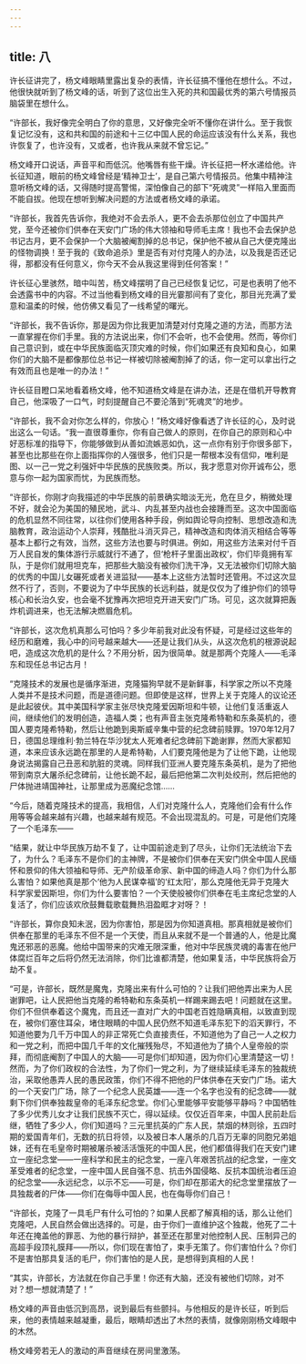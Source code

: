 ```yaml
---
---
---
```

title: 八
---



许长征讲完了，杨文峰眼睛里露出复杂的表情，许长征搞不懂他在想什么。不过，他很快就听到了杨文峰的话，听到了这位出生入死的共和国最优秀的第六号情报员脑袋里在想什么。

“许部长，我好像完全明白了你的意思，又好像完全听不懂你在讲什么。至于我恢复记忆没有，这和共和国的前途和十三亿中国人民的命运应该没有什么关系，我也许恢复了，也许没有，又或者，也许我从来就不曾忘记。”

杨文峰开口说话，声音平和而低沉。他嘴唇有些干燥。许长征把一杯水递给他。许长征知道，眼前的杨文峰曾经是‘精神卫士’，是自己第六号情报员。他集中精神注意听杨文峰的话，又得随时提高警惕，深怕像自己的部下“死魂灵”一样陷入里面而不能自拔。他现在想听到解决问题的方法或者杨文峰的承诺。

“许部长，我首先告诉你，我绝对不会去杀人，更不会去杀那位创立了中国共产党，至今还被你们供奉在天安门广场的伟大领袖和导师毛主席！我也不会去保护总书记古月，更不会保护一个大脑被阉割掉的总书记，保护他不被从自己大便克隆出的怪物调换！至于我的《致命追杀》里是否有对付克隆人的办法，以及我是否还记得，那都没有任何意义，你今天不会从我这里得到任何答案！”

许长征心里骇然，暗中叫苦，杨文峰摆明了自己已经恢复记忆，可是也表明了他不会透露书中的内容。不过当他看到杨文峰的目光霎那间有了变化，那目光充满了爱意和温柔的时候，他仿佛又看见了一线希望的曙光。

“许部长，我不告诉你，那是因为你比我更加清楚对付克隆之道的方法，而那方法一直掌握在你们手里。我的方法说出来，你们不会听，也不会使用。然而，等你们自己意识到，或在中华民族面临灭顶灾难的时候，你们如果还有良知和良心，如果你们的大脑不是都像那位总书记一样被切除被阉割掉了的话，你一定可以拿出行之有效而且也是唯一的办法！”

许长征目瞪口呆地看着杨文峰，他不知道杨文峰是在讲办法，还是在借机开导教育自己，他深吸了一口气，时刻提醒自己不要沦落到“死魂灵”的地步。

“许部长，我不会对你怎么样的，你放心！”杨文峰好像看透了许长征的心，及时说出这么一句话。“我一直很尊重你，你有自己做人的原则，在你自己的原则和心中好恶标准的指导下，你能够做到从善如流嫉恶如仇，这一点你有别于你很多部下，甚至也比那些在你上面指挥你的人强很多，他们只是一帮根本没有信仰，唯利是图、以一己一党之利强奸中华民族的民族败类。所以，我才愿意对你开诚布公，愿意与你一起为国家而忧，为民族而愁。

“许部长，你刚才向我描述的中华民族的前景确实暗淡无光，危在旦夕，稍微处理不好，就会沦为美国的殖民地，武斗、内乱甚至内战也会接踵而至。这次中国面临的危机显然不同往常，以往你们使用各种手段，例如舆论导向控制、思想改造和洗脑教育，政治运动个人崇拜，残酷批斗消灭异己，精神改造和肉体消灭相结合等等基本上都行之有效，当然，这些方法也要与时俱进。例如，用这些方法来对付千百万人民自发的集体游行示威就行不通了，但‘枪杆子里面出政权’，你们毕竟拥有军队，于是你们就用坦克车，把那些大脑没有被你们洗干净，又无法被你们切除大脑的优秀的中国儿女碾死或者关进监狱——基本上这些方法暂时还管用。不过这次显然不行了，否则，不要说为了中华民族的长远利益，就是仅仅为了维护你们的领导核心和长治久安，也会毫不犹豫再次把坦克开进天安门广场。可见，这次就算把轰炸机调进来，也无法解决燃眉危机。

“许部长，这次危机真那么可怕吗？多少年前我对此没有怀疑，可是经过这些年的经历和磨难，我心中的问号越来越大——还是让我们从头，从这次危机的根源说起吧，造成这次危机的是什么？不用分析，因为很简单。就是那两个克隆人——毛泽东和现任总书记古月！

“克隆技术的发展也是循序渐进，克隆猫狗早就不是新鲜事，科学家之所以不克隆人类并不是技术问题，而是道德问题。但即使是这样，世界上关于克隆人的议论还是此起彼伏。其中美国科学家主张尽快克隆爱因斯坦和牛顿，让他们复活重返人间，继续他们的发明创造，造福人类；也有声音主张克隆希特勒和东条英机的，德国人要克隆希特勒，然后让他跪到奥斯威辛集中营的纪念碑前赎罪。1970年12月7日，德国总理维利·勃兰特在华沙犹太人死难者纪念碑前下跪谢罪，然而大家都知道，本来应该永远跪在那里的人是希特勒，人们要克隆他是为了让他下跪，让他现身说法揭露自己丑恶和肮脏的灵魂。同样我们亚洲人要克隆东条英机，是为了把他带到南京大屠杀纪念碑前，让他长跪不起，最后把他第二次判处绞刑，然后把他的尸体抛进靖国神社，让那里成为恶魔纪念馆……

“今后，随着克隆技术的提高，我相信，人们对克隆什么人，克隆他们会有什么作用等等会越来越有兴趣，也越来越有规范。不会出现混乱的。可是，可是他们克隆了一个毛泽东——

“结果，就让中华民族万劫不复了，让中国前途走到了尽头，让你们无法统治下去了，为什么？毛泽东不是你们的主神牌，不是被你们供奉在天安门供全中国人民缅怀和景仰的伟大领袖和导师、无产阶级革命家、新中国的缔造人吗？你们为什么那么害怕？如果他真是那个‘他为人民谋幸福’的‘红太阳’，那么克隆他无异于克隆大科学家爱因斯坦，你们为什么要害怕？一个天使般被你们供奉在毛主席纪念堂的人复活了，你们应该欢欣鼓舞载歌载舞热泪盈眶才对呀？！

“许部长，算你良知未泯，因为你害怕，那是因为你知道真相。那真相就是被你们供奉在那里的毛泽东不但不是一个天使，而且从来就不是一个普通的人，他是比魔鬼还邪恶的恶魔。他给中国带来的灾难无限深重，他对中华民族灵魂的毒害在他尸体腐烂百年之后将仍然无法消除，你们比谁都清楚，他如果复活，中华民族将会万劫不复。

“可是，许部长，既然是魔鬼，克隆出来有什么可怕的？让我们把他弄出来为人民谢罪吧，让人民把他当克隆的希特勒和东条英机一样踢来踢去吧！问题就在这里。你们不但供奉着这个魔鬼，而且还一直对广大的中国老百姓隐瞒真相，以致直到现在，被你们塞住耳朵，堵住眼睛的中国人民仍然不知道毛泽东犯下的滔天罪行，不知道他要为几千万中国人的非正常死亡负直接责任，不知道他为了自己一人之权力和一党之利，而把中国几千年的文化摧残殆尽，不知道他为了搞个人皇帝般的崇拜，而彻底阉割了中国人的大脑——可是你们却知道，因为你们心里清楚这一切！然而，为了你们政权的合法性，为了你们一党之利，为了继续延续毛泽东的独裁统治，采取他愚弄人民的愚民政策，你们不得不把他的尸体供奉在天安门广场。诺大的一个天安门广场，除了一个纪念人民英雄——连一个名字也没有的纪念碑——就剩下你们供奉独裁皇帝的毛泽东纪念堂。你们心里能够平安能够平静吗？中国牺牲了多少优秀儿女才让我们民族不灭亡，得以延续。仅仅近百年来，中国人民前赴后继，牺牲了多少人，你们知道吗？三元里抗英的广东人民，禁烟的林则徐，五四时期的爱国青年们，无数的抗日将领，以及被日本人屠杀的几百万无辜的同胞兄弟姐妹，还有在毛皇帝时期被屠杀被活活饿死的中国人民，他们都值得我们在天安门建立一座纪念堂——一座科学和民主的纪念堂，一座八年艰苦抗战的纪念堂，一座文革受难者的纪念堂，一座中国人民自强不息、抗击外国侵略、反抗本国统治者压迫的纪念堂——永远纪念，以示不忘——可是，你们却在那诺大的纪念堂里摆放了一具独裁者的尸体——你们在侮辱中国人民，也在侮辱你们自己！

“许部长，克隆了一具毛尸有什么可怕的？如果人民都了解真相的话，那么让他们克隆吧，人民自然会做出选择的。可是，由于你们一直维护这个独裁，他死了二十年还在掩盖他的罪恶、为他的暴行辩护，甚至还在那里对他控制人民、压制异己的高超手段顶礼膜拜——所以，你们现在害怕了，束手无策了。你们害怕什么？你们不是害怕那具复活的毛尸，你们害怕的是人民，是想得到真相的人民！

“其实，许部长，方法就在你自己手里！你还有大脑，还没有被他们切除，对不对？想一想就清楚了！”

杨文峰的声音由低沉到高昂，说到最后有些颤抖。与他相反的是许长征，听到后来，他的表情越来越凝重，最后，眼睛却透出了木然的表情，就像刚刚杨文峰眼中的木然。

杨文峰旁若无人的激动的声音继续在房间里激荡。
